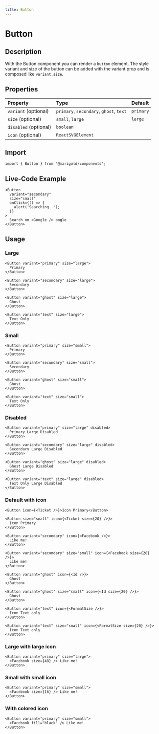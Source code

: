 ```yaml
---
title: Button
---
```


# Button

## Description

With the Button component you can render a `button` element.
The style variant and size of the button can be added with the variant prop and is composed like `variant.size`.

## Properties

| Property              | Type                                    | Default   |
| :-------------------- | :-------------------------------------- | :-------- |
| `variant` (optional)  | `primary`, `secondary`, `ghost`, `text` | `primary` |
| `size` (optional)     | `small`, `large`                        | `large`   |
| `disabled` (optional) | `boolean`                               |           |
| `icon` (optional)     | `ReactSVGElement`                       |           |

## Import

```tsx code
import { Button } from '@marigold/components';
```

## Live-Code Example

```tsx live
<Button
  variant="secondary"
  size="small"
  onClick={() => {
    alert('Searching..');
  }}
>
  Search on <Google /> oogle
</Button>
```

## Usage

### Large

```tsx
<Button variant="primary" size="large">
  Primary
</Button>
```

```tsx
<Button variant="secondary" size="large">
  Secondary
</Button>
```

```tsx
<Button variant="ghost" size="large">
  Ghost
</Button>
```

```tsx
<Button variant="text" size="large">
  Text Only
</Button>
```

### Small

```tsx
<Button variant="primary" size="small">
  Primary
</Button>
```

```tsx
<Button variant="secondary" size="small">
  Secondary
</Button>
```

```tsx
<Button variant="ghost" size="small">
  Ghost
</Button>
```

```tsx
<Button variant="text" size="small">
  Text Only
</Button>
```

### Disabled

```tsx
<Button variant="primary" size="large" disabled>
  Primary Large Disabled
</Button>
```

```tsx
<Button variant="secondary" size="large" disabled>
  Secondary Large Disabled
</Button>
```

```tsx
<Button variant="ghost" size="large" disabled>
  Ghost Large Disabled
</Button>
```

```tsx
<Button variant="text" size="large" disabled>
  Text Only Large Disabled
</Button>
```

### Default with icon

```tsx
<Button icon={<Ticket />}>Icon Primary</Button>
```

```tsx
<Button size="small" icon={<Ticket size={20} />}>
  Icon Primary
</Button>
```

```tsx
<Button variant="secondary" icon={<Facebook />}>
  Like me!
</Button>
```

```tsx
<Button variant="secondary" size="small" icon={<Facebook size={20} />}>
  Like me!
</Button>
```

```tsx
<Button variant="ghost" icon={<Id />}>
  Ghost
</Button>
```

```tsx
<Button variant="ghost" size="small" icon={<Id size={20} />}>
  Ghost
</Button>
```

```tsx
<Button variant="text" icon={<FormatSize />}>
  Icon Text only
</Button>
```

```tsx
<Button variant="text" size="small" icon={<FormatSize size={20} />}>
  Icon Text only
</Button>
```

### Large with large icon

```tsx
<Button variant="primary" size="large">
  <Facebook size={48} /> Like me!
</Button>
```

### Small with small icon

```tsx
<Button variant="primary" size="small">
  <Facebook size={16} /> Like me!
</Button>
```

### With colored icon

```tsx
<Button variant="primary" size="small">
  <Facebook fill="black" /> Like me!
</Button>
```
